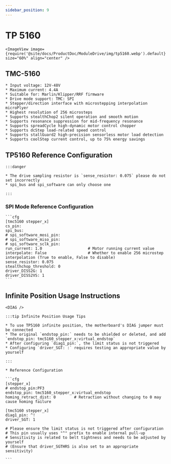 ```yaml
---
sidebar_position: 9
---
```



# TP 5160

    <ImageView image={require('@site/docs/ProductDoc/ModuleDrive/img/tp5160.webp').default} size="60%" align="center" />

## TMC-5160

    * Input voltage: 12V-48V
    * Maximum current: 4.4A
    * Suitable for: Marlin/Klipper/RRF firmware
    * Drive mode support: TMC: SPI
    * Stepper/direction interface with microstepping interpolation microPlyer
    * Highest resolution of 256 microsteps
    * Supports stealthChop2 silent operation and smooth motion
    * Supports resonance suppression for mid-frequency resonance
    * Supports spreadCycle high-dynamic motor control chopper
    * Supports dcStep load-related speed control
    * Supports stallGuard2 high-precision sensorless motor load detection
    * Supports coolStep current control, up to 75% energy savings

## TP5160 Reference Configuration

    :::danger

    * The drive sampling resistor is `sense_resistor: 0.075` please do not set incorrectly
    * spi_bus and spi_software can only choose one
    
    :::

### SPI Mode Reference Configuration

    ```cfg
    [tmc5160 stepper_x]
    cs_pin:
    spi_bus:
    # spi_software_mosi_pin:
    # spi_software_miso_pin:
    # spi_software_sclk_pin: 
    run_current: 1.0                    # Motor running current value
    interpolate: False                  # Whether to enable 256 microstep interpolation (True to enable, False to disable)
    sense_resistor: 0.075
    stealthchop_threshold: 0
    driver_DISS2G: 1
    driver_DISS2VS: 1
    ```

## Infinite Position Usage Instructions

    <DIAG />

    :::tip Infinite Position Usage Tips
    
    * To use TP5160 infinite position, the motherboard's DIAG jumper must be connected
    * The original `endstop_pin:` needs to be shielded or deleted, and add `endstop_pin: tmc5160_stepper_x:virtual_endstop`
    * After configuring `diag1_pin:`, the limit status is not triggered
    * Configuring `driver_SGT: :` requires testing an appropriate value by yourself

    :::

    * Reference Configuration

    ```cfg
    [stepper_x]
    # endstop_pin:PF3
    endstop_pin: tmc5160_stepper_x:virtual_endstop
    homing_retract_dist: 0        # Retraction without changing to 0 may cause homing failure

    [tmc5160 stepper_x]
    diag1_pin: ^!
    driver_SGT: 1

    # Please ensure the limit status is not triggered after configuration
    # This pin usually uses "^" prefix to enable internal pull-up
    # Sensitivity is related to belt tightness and needs to be adjusted by yourself
    # (Ensure that driver_SGTHRS is also set to an appropriate sensitivity)

    ```
